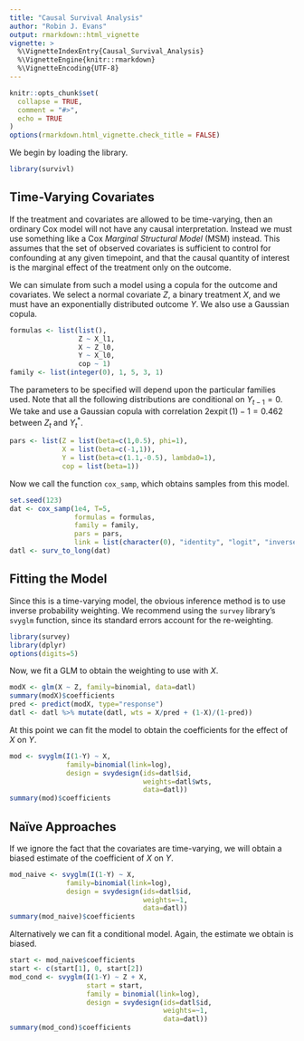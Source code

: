 ```yaml
---
title: "Causal Survival Analysis"
author: "Robin J. Evans"
output: rmarkdown::html_vignette
vignette: >
  %\VignetteIndexEntry{Causal_Survival_Analysis}
  %\VignetteEngine{knitr::rmarkdown}
  %\VignetteEncoding{UTF-8}
---
```


```r
knitr::opts_chunk$set(
  collapse = TRUE,
  comment = "#>",
  echo = TRUE
)
options(rmarkdown.html_vignette.check_title = FALSE)
```

We begin by loading the library.

```r
library(survivl)
```

## Time-Varying Covariates

If the treatment and covariates are allowed to be time-varying, then an ordinary
Cox model will not have any causal interpretation.  Instead we must use something
like a Cox _Marginal Structural Model_ (MSM) instead.  This assumes that the 
set of observed covariates is sufficient to control for confounding at any 
given timepoint, and that the causal quantity of interest is the marginal effect
of the treatment only on the outcome.

We can simulate from such a model using a copula for the outcome and 
covariates.  We select a normal covariate $Z$, a binary treatment $X$, and we 
must have an exponentially distributed outcome $Y$.  We also use a Gaussian
copula.

```r
formulas <- list(list(),
                 Z ~ X_l1,
                 X ~ Z_l0,
                 Y ~ X_l0,
                 cop ~ 1)
family <- list(integer(0), 1, 5, 3, 1)
```

The parameters to be specified will depend upon the particular families used.  Note
that all the following distributions are conditional on $Y_{t-1} = 0$.  We
take 
\begin{align*}
Z_t \mid \overline{Z}_{t-1}, \overline{X}_{t-1}  &\sim N(1 + X_{t-1}/2, \, 1)\\
X_t \mid \overline{Z}_{t}, \overline{X}_{t-1}  &\sim \operatorname{Bern}(-1 + Z_t)\\
Y_t \mid do(\overline{X}_{t}) &= \mathbb{I}\{Y^*_t < 0\} \mid do(\overline{X}_{t})\\
Y^*_t \mid do(\overline{X}_{t}) &\sim \operatorname{Exp}(\exp\{1.1-X_t/2\}),
\end{align*}
and use a Gaussian copula with correlation $2\operatorname{expit}(1) - 1 = 0.462$ between 
$Z_t$ and $Y_t^*$.  
```r
pars <- list(Z = list(beta=c(1,0.5), phi=1),
             X = list(beta=c(-1,1)),
             Y = list(beta=c(1.1,-0.5), lambda0=1),
             cop = list(beta=1))
```

Now we call the function `cox_samp`, which obtains samples from this model.
```r
set.seed(123)
dat <- cox_samp(1e4, T=5,
                formulas = formulas, 
                family = family, 
                pars = pars,
                link = list(character(0), "identity", "logit", "inverse"))
datl <- surv_to_long(dat)
```

## Fitting the Model

Since this is a time-varying model, the obvious inference method is to use 
inverse probability weighting.  We recommend using the `survey` library's `svyglm`
function, since its standard errors account for the re-weighting.

```r
library(survey)
library(dplyr)
options(digits=5)
```
Now, we fit a GLM to obtain the weighting to use with $X$.
```r
modX <- glm(X ~ Z, family=binomial, data=datl)
summary(modX)$coefficients
pred <- predict(modX, type="response")
datl <- datl %>% mutate(datl, wts = X/pred + (1-X)/(1-pred))
```

At this point we can fit the model to obtain the coefficients for the effect
of $X$ on $Y$.
```r
mod <- svyglm(I(1-Y) ~ X, 
              family=binomial(link=log), 
              design = svydesign(ids=datl$id,
                                 weights=datl$wts,
                                 data=datl))
summary(mod)$coefficients
```

## Naïve Approaches

If we ignore the fact that the covariates are time-varying, we will obtain a biased estimate of the coefficient of $X$ on $Y$.

```r
mod_naive <- svyglm(I(1-Y) ~ X, 
              family=binomial(link=log), 
              design = svydesign(ids=datl$id,
                                 weights=~1,
                                 data=datl))
summary(mod_naive)$coefficients
```

Alternatively we can fit a conditional model.  Again, the estimate we obtain
is biased.

```r
start <- mod_naive$coefficients
start <- c(start[1], 0, start[2])
mod_cond <- svyglm(I(1-Y) ~ Z + X, 
                   start = start,
                   family = binomial(link=log), 
                   design = svydesign(ids=datl$id,
                                      weights=~1,
                                      data=datl))
summary(mod_cond)$coefficients
```


